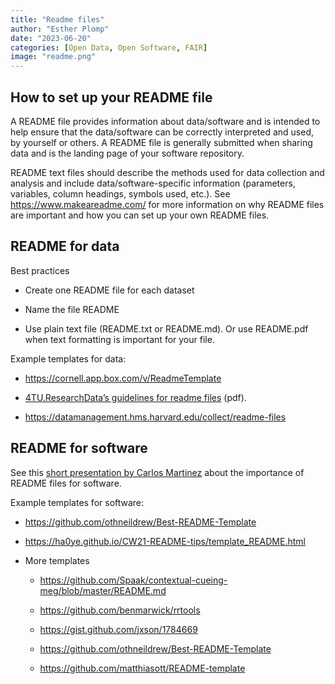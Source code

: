 ```yaml
---
title: "Readme files"
author: "Esther Plomp"
date: "2023-06-20"
categories: [Open Data, Open Software, FAIR]
image: "readme.png"
---
```


## How to set up your README file

A README file provides information about data/software and is intended to help ensure that the data/software can be correctly interpreted and used, by yourself or others. A README file is generally submitted when sharing data and is the landing page of your software repository.

README text files should describe the methods used for data collection and analysis and include data/software-specific information (parameters, variables, column headings, symbols used, etc.). See <https://www.makeareadme.com/> for more information on why README files are important and how you can set up your own README files.

## README for data

Best practices

-   Create one README file for each dataset

-   Name the file README

-   Use plain text file (README.txt or README.md). Or use README.pdf when text formatting is important for your file.

Example templates for data:

-   <https://cornell.app.box.com/v/ReadmeTemplate>

-   [4TU.ResearchData's guidelines for readme files](https://data.4tu.nl/s/documents/Guidelines_for_creating_a_README_file.pdf) (pdf).

-   <https://datamanagement.hms.harvard.edu/collect/readme-files>

## README for software

See this [short presentation by Carlos Martinez](https://www.youtube.com/watch?v=Jgv34Kwgga8&list=PL1CvC6Ez54KDvJbbdLn5rPvf1kInifEh9&index=7) about the importance of README files for software.

Example templates for software:

-   <https://github.com/othneildrew/Best-README-Template>

-   <https://ha0ye.github.io/CW21-README-tips/template_README.html>

-   More templates

    -   <https://github.com/Spaak/contextual-cueing-meg/blob/master/README.md>

    -   <https://github.com/benmarwick/rrtools>

    -   <https://gist.github.com/jxson/1784669>

    -   <https://github.com/othneildrew/Best-README-Template>

    -   [https://github.com/matthiasott/README-template](https://github.com/matthiasott/README-templatehttps://github.com/matthiasott/README-template)
